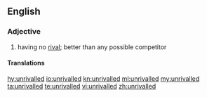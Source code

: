 ==English==

===Adjective===
{{en-adj|-}}

# having no [[rival]]; better than any possible competitor

====Translations====
{{trans-see|unrivaled}}

[[hy:unrivalled]]
[[io:unrivalled]]
[[kn:unrivalled]]
[[ml:unrivalled]]
[[my:unrivalled]]
[[ta:unrivalled]]
[[te:unrivalled]]
[[vi:unrivalled]]
[[zh:unrivalled]]